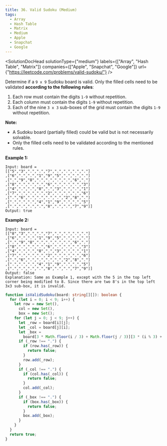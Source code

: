 ```yaml
---
title: 36. Valid Sudoku (Medium)
tags:
  - Array
  - Hash Table
  - Matrix
  - Medium
  - Apple
  - Snapchat
  - Google
---
```



<SolutionDocHead
  solutionType={"medium"}
  labels={["Array", "Hash Table", "Matrix"]}
  companies={["Apple", "Snapchat", "Google"]}
  url={"https://leetcode.com/problems/valid-sudoku/"}
/>

Determine if a `9 x 9` Sudoku board is valid. Only the filled cells need to be validated <b>according to the following rules</b>:

1. Each row must contain the digits `1-9` without repetition.
2. Each column must contain the digits `1-9` without repetition.
3. Each of the nine `3 x 3` sub-boxes of the grid must contain the digits `1-9` without repetition.

<b>Note:</b>

- A Sudoku board (partially filled) could be valid but is not necessarily solvable.
- Only the filled cells need to be validated according to the mentioned rules.

<b>Example 1:</b>

```
Input: board =
[["5","3",".",".","7",".",".",".","."]
,["6",".",".","1","9","5",".",".","."]
,[".","9","8",".",".",".",".","6","."]
,["8",".",".",".","6",".",".",".","3"]
,["4",".",".","8",".","3",".",".","1"]
,["7",".",".",".","2",".",".",".","6"]
,[".","6",".",".",".",".","2","8","."]
,[".",".",".","4","1","9",".",".","5"]
,[".",".",".",".","8",".",".","7","9"]]
Output: true
```

<b>Example 2:</b>

```
Input: board =
[["8","3",".",".","7",".",".",".","."]
,["6",".",".","1","9","5",".",".","."]
,[".","9","8",".",".",".",".","6","."]
,["8",".",".",".","6",".",".",".","3"]
,["4",".",".","8",".","3",".",".","1"]
,["7",".",".",".","2",".",".",".","6"]
,[".","6",".",".",".",".","2","8","."]
,[".",".",".","4","1","9",".",".","5"]
,[".",".",".",".","8",".",".","7","9"]]
Output: false
Explanation: Same as Example 1, except with the 5 in the top left corner being modified to 8. Since there are two 8's in the top left 3x3 sub-box, it is invalid.
```

```ts title=solution.ts
function isValidSudoku(board: string[][]): boolean {
  for (let i = 0; i < 9; i++) {
    let row = new Set(),
      col = new Set(),
      box = new Set();
    for (let j = 0; j < 9; j++) {
      let _row = board[i][j];
      let _col = board[j][i];
      let _box =
        board[3 * Math.floor(i / 3) + Math.floor(j / 3)][3 * (i % 3) + (j % 3)];
      if (_row !== ".") {
        if (row.has(_row)) {
          return false;
        }
        row.add(_row);
      }
      if (_col !== ".") {
        if (col.has(_col)) {
          return false;
        }
        col.add(_col);
      }
      if (_box !== ".") {
        if (box.has(_box)) {
          return false;
        }
        box.add(_box);
      }
    }
  }
  return true;
}
```
